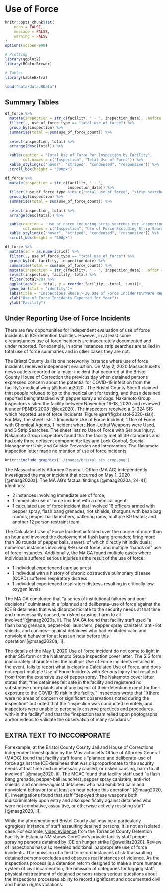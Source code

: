 # Use of Force

```r
knitr::opts_chunk$set(
	echo = FALSE,
	message = FALSE,
	warning = FALSE
)
options(scipen=999)
```

```r
# Plotting
library(ggplot2)
library(RColorBrewer)

# Tables
library(kableExtra)

load("data/data.RData")
```

## Summary Tables

```r
df_force %>%
  mutate(inspection = str_c(facility, " - ", inspection_date), .before = facility) %>%
  filter(., use_of_force_type == "total_use_of_force") %>% 
  group_by(inspection) %>%
  summarise(total = sum(use_of_force_count)) %>% 
   
  select(inspection, total) %>% 
  arrange(desc(total)) %>% 

  kable(caption = "Total Use of Force Per Inspection by Facility",
        col.names = c("Inspection", "Total Use of Force")) %>% 
  kable_styling(c("hover", "striped", "condensed", "responsive")) %>% 
  scroll_box(height = "300px")
```

```r
df_force %>%
  mutate(inspection = str_c(facility, " - ",
                            inspection_date)) %>%
  filter(!use_of_force_type %in% c("total_use_of_force", "strip_searches")) %>% 
  group_by(inspection) %>%
  summarise(total = sum(use_of_force_count)) %>% 
   
  select(inspection, total) %>% 
  arrange(desc(total)) %>% 

  kable(caption = "Use of Force Excluding Strip Searches Per Inspection by Facility",
        col.names = c("Inspection", "Use of Force Excluding Strip Searches")) %>% 
  kable_styling(c("hover", "striped", "condensed", "responsive")) %>% 
  scroll_box(height = "300px")
```

```r
df_force %>% 
  mutate(id = as.numeric(id)) %>% 
  filter(., use_of_force_type == "total_use_of_force") %>% 
  group_by(id, facility, inspection_date) %>%
  summarise(total = sum(use_of_force_count)) %>% 
  mutate(inspection = str_c(facility, " - ", inspection_date), .after = id) %>% 
  select(inspection, facility, total) %>% 
  filter(total>20) %>% 
  ggplot(aes(x = total, y = reorder(facility, -total, sum)))+
  geom_bar(stat = "identity")+
  labs(title = "Inspections where > 20 Use of Force Incidents\nWere Reported for the Year.")+
  xlab("Use of Force Incidents Reported for Year")+
  ylab("Facility")

```

## Under Reporting Use of Force Incidents {#under-reporting-use-of-force-incidents}

There are few opportunities for independent evaluation of use of force incidents in ICE detention facilities. However, in at least some circumstances use of force incidents are inaccurately documented and under reported. For example, in some instances strip searches are tallied in total use of force summaries and in other cases they are not.

The Bristol County Jail is one noteworthy instance where use of force incidents received independent evaluation. On May 2, 2020 Massachusetts news outlets reported on a major incident that occurred at the Bristol County House of Correction the previous day when detained persons expressed concern about the potential for COVID-19 infection from the facility's medical wing [@dooling2020]. The Bristol County Sheriff claimed that people refused to go to the medical unit for testing, and those detained reported being attacked with pepper spray and dogs. Nakamoto Group Inspectors visited the facility between November 16-18, 2020 and reviewed it under PBNDS 2008 [@ice2020]. The inspectors received a G-324 SIS which reported use of force incidents (Figure \@ref(fig:bristol-2020-sis)). For May, the sheet lists 1 Immediate Use of Force Incident, 1 Use of Force with Chemical Agents, 1 Incident where Non-Lethal Weapons were Used, and 3 Strip Searches. The sheet lists no Use of Force with Serious Injury. Nakamoto Group inspectors found that the facility met all 39 standards and had only three deficient components: Key and Lock Control, Special Management Unit, and Suicide Prevention and Intervention. The Nakamoto inspection letter made no mention of use of force incidents.

```r
knitr::include_graphics('./images/bristol_sis_crop.png')
```

The Massachusetts Attorney General's Office (MA AG) independently investigated the major incident that occurred on May 1, 2020 [@maag2020a]. The MA AG's factual findings [@maag2020a, 24-41] identifies:

-   2 instances involving immediate use of force;
-   1 immediate use of force incident with a chemical agent;
-   1 calculated use of force incident that involved 16 officers armed with pepper spray, flash bang grenades, riot shields, shotguns with bean bag rounds, pepper ball launchers, battering rams, multiple K9 teams; and another 12 person restraint team.

The Calculated Use of Force Incident unfolded over the course of more than an hour and involved the deployment of flash bang grenades; firing more than 30 rounds of pepper balls, several of which directly hit individuals; numerous instances involving K-9 use of force, and multiple "hands on" use of force instances. Additionally, the MA GA found multiple cases where individuals suffered serious injuries as the result of the use of force:

-   1 individual experienced cardiac arrest
-   1 individual with a history of chronic obstructive pulmonary disease (COPD) suffered respiratory distress
-   1 individual experienced respiratory distress resulting in critically low oxygen levels

The MA GA concluded that "a series of institutional failures and poor decisions" culminated in a "planned and deliberate--use of force against the ICE B detainees that was disproportionate to the security needs at that time and unnecessarily caused, or risked causing, harm to all involved"[@maag2020a, ii]. The MA GA found that facility staff used "a flash bang grenade, pepper-ball launchers, pepper spray canisters, anti-riot shields, and canines---against detainees who had exhibited calm and nonviolent behavior for at least an hour before this operation"[@maag2020a, ii].

The details of the May 1, 2020 Use of Force incident do not come to light in either SIS form or the Nakamoto Group inspection cover letter. The SIS form inaccurately characterizes the multiple Use of Force incidents entailed in the event, fails to report what is clearly a Calculated Use of Force, and does not report multiple Use of Force Incidents with Serious Injury that resulted from from the extensive use of pepper spray. The Nakamoto cover letter states that, "the detainees felt safe in the facility and registered no substantive com-plaints about any aspect of their detention except for their exposure to the COVID-19 risk in the facility." Inspectors wrote that "[t]here were no areas of concern or significant observations noted during the inspection" but noted that the "inspection was conducted remotely, and inspectors were unable to personally observe practices and procedures with-in the facility" and that the "inspection team relied upon photographs and/or videos to validate the observation of many standards."

## EXTRA TEXT TO INCCORPORATE

For example, at the Bristol County County Jail and House of Corrections independent investigation by the Massachusetts Office of Attorney General (MAOG) found that facility staff found a "planned and deliberate-use of force against the ICE detainees that was disproportionate to the security needs at that time and unnecessarily caused, or risked causing, harm to all involved" [@maag2020, ii]. The MOAG found that facility staff used "a flash bang grenade, pepper-ball launchers, pepper spray canisters, anti-riot shields, and canines--against detainees who had exhibited calm and nonviolent behavior for at least an hour before this operation" [@maag2020, ii]. Investigations found that staff "deployed these weapons both indiscriminately upon entry and also specifically against detainees who were not combative, assaultive, or otherwise actively resisting staff" [@maag2020, ii].

While the aforementioned Bristol County Jail may be a particularly egregious instance of staff assaulting detained persons, it is not an isolated case. For example, [video evidence](https://www.youtube.com/watch?v=JP_PfOhdLuM) from the Torrance County Detention Facility in Estancia NM shows CoreCivic's private facility staff pepper spraying persons detained by ICE on hunger strike [@swetlitz2020]. Review of inspections has also revealed additional inappropriate use of force incidents. The omission of a field to record instances of staff assaulting detained persons occludes and obscures real instances of violence. As the inspections process is a detention reform designed to make a more humane system of civil incarceration, the omission of categories for logging staff physical mistreatment of detained persons raises serious questions about the inspections processes ability to record significant and documented civil and human rights violations.
